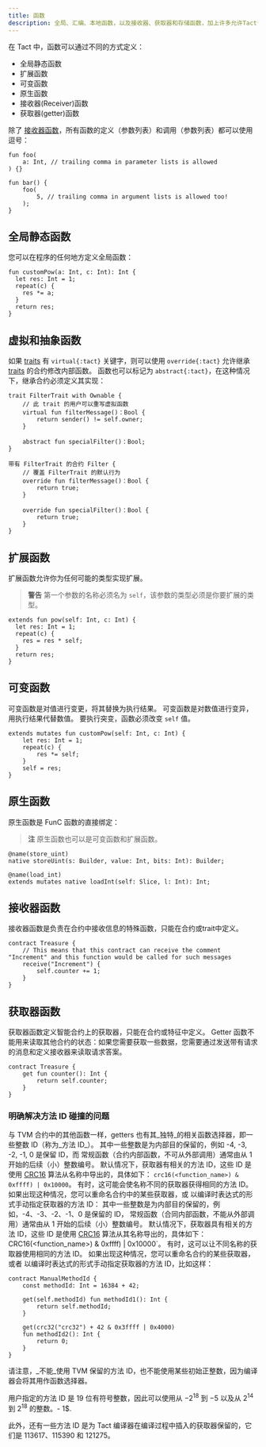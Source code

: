 ```yaml
---
title: 函数
description: 全局、汇编、本地函数，以及接收器、获取器和存储函数，加上许多允许Tact语言具有极大灵活性和表达能力的属性
---
```



在 Tact 中，函数可以通过不同的方式定义：

- 全局静态函数
- 扩展函数
- 可变函数
- 原生函数
- 接收器(Receiver)函数
- 获取器(getter)函数

除了 [接收器函数](#receiver-functions)，所有函数的定义（参数列表）和调用（参数列表）都可以使用逗号：

```tact
fun foo(
    a: Int, // trailing comma in parameter lists is allowed
) {}

fun bar() {
    foo(
        5, // trailing comma in argument lists is allowed too!
    );
}
```

## 全局静态函数

您可以在程序的任何地方定义全局函数：

```tact
fun customPow(a: Int, c: Int): Int {
  let res: Int = 1;
  repeat(c) {
    res *= a;
  }
  return res;
}
```

## 虚拟和抽象函数

如果 [traits](/book/types#traits) 有 `virtual{:tact}` 关键字，则可以使用 `override{:tact}` 允许继承 [traits](/book/types#traits) 的合约修改内部函数。  函数也可以标记为 `abstract{:tact}`，在这种情况下，继承合约必须定义其实现：

```tact
trait FilterTrait with Ownable {
    // 此 trait 的用户可以重写虚拟函数
    virtual fun filterMessage()：Bool {
        return sender() != self.owner;
    }

    abstract fun specialFilter()：Bool;
}

带有 FilterTrait 的合约 Filter {
    // 覆盖 FilterTrait 的默认行为
    override fun filterMessage()：Bool {
        return true;
    }

    override fun specialFilter()：Bool {
        return true;
    }
}
```

## 扩展函数

扩展函数允许你为任何可能的类型实现扩展。

> **警告**
> 第一个参数的名称必须名为 `self`，该参数的类型必须是你要扩展的类型。

```tact
extends fun pow(self: Int, c: Int) {
  let res: Int = 1;
  repeat(c) {
    res = res * self;
  }
  return res;
}
```

## 可变函数

可变函数是对值进行变更，将其替换为执行结果。 可变函数是对数值进行变异，用执行结果代替数值。 要执行突变，函数必须改变 `self` 值。

```tact
extends mutates fun customPow(self: Int, c: Int) {
    let res: Int = 1;
    repeat(c) {
        res *= self;
    }
    self = res;
}
```

## 原生函数

原生函数是 FunC 函数的直接绑定：

> **注**
> 原生函数也可以是可变函数和扩展函数。

```tact
@name(store_uint)
native storeUint(s: Builder, value: Int, bits: Int): Builder;

@name(load_int)
extends mutates native loadInt(self: Slice, l: Int): Int;
```

## 接收器函数

接收器函数是负责在合约中接收信息的特殊函数，只能在合约或trait中定义。

```tact
contract Treasure {
    // This means that this contract can receive the comment "Increment" and this function would be called for such messages
    receive("Increment") {
        self.counter += 1;
    }
}
```

## 获取器函数

获取器函数定义智能合约上的获取器，只能在合约或特征中定义。
Getter 函数不能用来读取其他合约的状态：如果您需要获取一些数据，您需要通过发送带有请求的消息和定义接收器来读取请求答案。

```tact
contract Treasure {
    get fun counter(): Int {
        return self.counter;
    }
}
```

### 明确解决方法 ID 碰撞的问题

<Badge text="Available since Tact 1.6" variant="tip" size="medium"/><p/>

与 TVM 合约中的其他函数一样，getters 也有其_独特_的相关函数选择器，即一些整数 ID（称为_方法 ID_）。
其中一些整数是为内部目的保留的，例如 -4, -3, -2, -1, 0 是保留 ID，而 
常规函数（合约内部函数，不可从外部调用）通常由从 1 开始的后续（小）整数编号。
默认情况下，获取器有相关的方法 ID，这些 ID 是使用 [CRC16](https://en.wikipedia.org/wiki/Cyclic_redundancy_check) 算法从名称中导出的，具体如下：
`crc16(<function_name>) & 0xffff) | 0x10000`。
有时，这可能会使名称不同的获取器获得相同的方法 ID。
如果出现这种情况，您可以重命名合约中的某些获取器，或
以编译时表达式的形式手动指定获取器的方法 ID：
其中一些整数是为内部目的保留的，例如，-4、-3、-2、-1、0 是保留的 ID， 
常规函数（合同内部函数，不能从外部调用）通常由从 1 开始的后续（小）整数编号。
默认情况下，获取器具有相关的方法 ID，这些 ID 是使用 [CRC16](https://en.wikipedia.org/wiki/Cyclic_redundancy_check) 算法从其名称导出的，具体如下：
CRC16(<function_name>) & 0xffff) | 0x10000\`。
有时，这可以让不同名称的获取器使用相同的方法 ID。
如果出现这种情况，您可以重命名合约的某些获取器，或者
以编译时表达式的形式手动指定获取器的方法 ID，比如这样：

```tact
contract ManualMethodId {
    const methodId: Int = 16384 + 42;

    get(self.methodId) fun methodId1(): Int {
        return self.methodId;
    }

    get(crc32("crc32") + 42 & 0x3ffff | 0x4000)
    fun methodId2(): Int {
        return 0;
    }
}
```

请注意，_不能_使用 TVM 保留的方法 ID，也不能使用某些初始正整数，因为编译器会将其用作函数选择器。

用户指定的方法 ID 是 19 位有符号整数，因此可以使用从 $-2^{18}$ 到 $-5$ 以及从 $2^{14}$ 到 $2^{18}$ 的整数。- 1$.

此外，还有一些方法 ID 是为 Tact 编译器在编译过程中插入的获取器保留的，它们是 113617、115390 和 121275。

